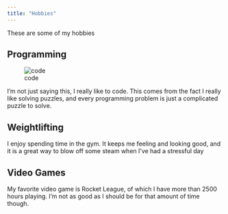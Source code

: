 ```yaml
---
title: "Hobbies"
---
```


These are some of my hobbies

## Programming

![code](./programming-languages.jpg)

I'm not just saying this, I really like to code. This comes from the fact I really like solving puzzles, and every programming problem is just a complicated puzzle to solve.

## Weightlifting

I enjoy spending time in the gym. It keeps me feeling and looking good, and it is a great way to blow off some steam when I've had a stressful day


## Video Games

My favorite video game is Rocket League, of which I have more than 2500 hours playing. I'm not as good as I should be for that amount of time though.